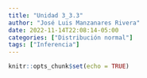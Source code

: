 ```yaml
---
title: "Unidad 3_3.3"
author: "José Luis Manzanares Rivera"
date: 2022-11-14T22:08:14-05:00
categories: ["Distribución normal"]
tags: ["Inferencia"]
---
```


```r
knitr::opts_chunk$set(echo = TRUE)
```

